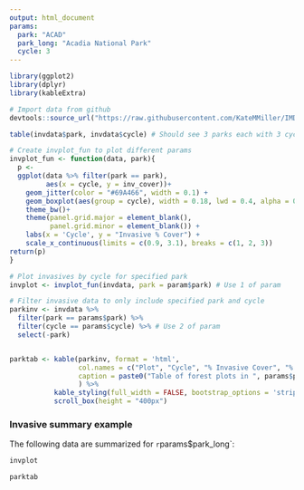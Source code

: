 ```yaml
---
output: html_document
params:
  park: "ACAD"
  park_long: "Acadia National Park"
  cycle: 3
---
```


```r
library(ggplot2)
library(dplyr)
library(kableExtra)

# Import data from github
devtools::source_url("https://raw.githubusercontent.com/KateMMiller/IMD_R_Training_Advanced/main/Generate_fake_invasive_data_and_plots.R")

table(invdata$park, invdata$cycle) # Should see 3 parks each with 3 cycles

# Create invplot_fun to plot different params
invplot_fun <- function(data, park){
  p <-   
  ggplot(data %>% filter(park == park), 
         aes(x = cycle, y = inv_cover))+
    geom_jitter(color = "#69A466", width = 0.1) +
    geom_boxplot(aes(group = cycle), width = 0.18, lwd = 0.4, alpha = 0)+
    theme_bw()+
    theme(panel.grid.major = element_blank(), 
          panel.grid.minor = element_blank()) +
    labs(x = 'Cycle', y = "Invasive % Cover") +
    scale_x_continuous(limits = c(0.9, 3.1), breaks = c(1, 2, 3)) 
return(p)
}

# Plot invasives by cycle for specified park
invplot <- invplot_fun(invdata, park = param$park) # Use 1 of param

# Filter invasive data to only include specified park and cycle
parkinv <- invdata %>% 
  filter(park == params$park) %>% 
  filter(cycle == params$cycle) %>% # Use 2 of param
  select(-park)                    


parktab <- kable(parkinv, format = 'html',
                 col.names = c("Plot", "Cycle", "% Invasive Cover", "% Canopy Cover"),
                 caption = paste0("Table of forest plots in ", params$park_long) # Use 3 of param
                 ) %>% 
           kable_styling(full_width = FALSE, bootstrap_options = 'striped') %>% 
           scroll_box(height = "400px")
```

### Invasive summary example
The following data are summarized for `r `params$park_long`: 
```r
invplot
```

```r
parktab
```
